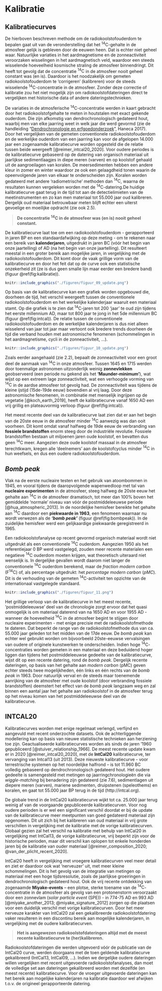 # Kalibratie {#kalibratie}

## Kalibratiecurves

De hierboven beschreven methode om de radiokoolstofouderdom te bepalen gaat uit van de veronderstelling dat het $\mathrm{^{14}C}$-gehalte in de atmosfeer gelijk is gebleven door de eeuwen heen. Dat is echter niet geheel waar. Natuurlijke variaties in het aardmagnetisme en de zonneactiviteit veroorzaken wisselingen in het aardmagnetisch veld, waardoor een steeds wisselende hoeveelheid kosmische straling de atmosfeer binnendringt. Dit heeft tot gevolg dat de concentratie $\mathrm{^{14}C}$ in de atmosfeer nooit geheel constant was (en is). Daardoor is het noodzakelijk om gemeten radiokoolstofouderdom te ‘corrigeren’ (kalibreren) voor de steeds wisselende $\mathrm{^{14}C}$-concentratie in de atmosfeer. Zonder deze correctie of kalibratie zou het niet mogelijk zijn om radiokoolstofdateringen direct te vergelijken met historische data of andere dateringstechnieken.

De variaties in de atmosferische $\mathrm{^{14}C}$-concentratie werden in kaart gebracht door het radiokoolstofgehalte te meten in houtstalen met exact gekende ouderdom. Die zijn afkomstig van dendrochronologisch gedateerd hout, waarbij men van elke jaarring weet in welk jaar die werd gevormd (zie de handleiding "[Dendrochronologie en erfgoedonderzoek](https://hanecakr.github.io/handleidingDendro/)", Haneca 2017). Door het vergelijken van de gemeten conventionele radiokoolstofouderdom en de werkelijke ouderdom van een jaarring kan voor de afgelopen 14.000 jaar een zogenaamde kalibratiecurve worden opgesteld die de relatie tussen beide weergeeft [@reimer_intcal20_2020]. Voor oudere periodes is de kalibratiecurve gebaseerd op de datering van organisch materiaal uit jaarlijkse sedimentlaagjes in diepe meren (varven) en op koolstof gehaald uit de aangroeilagen van koralen. De meersedimenten hebben een andere kleur in zomer en winter waardoor ze ook een gelaagdheid tonen waarin de opeenvolgende jaren van elkaar te onderscheiden zijn. Koralen worden gedateerd met andere 'radiometrische' methoden dan $\mathrm{^{14}C}$, waarna de resultaten kunnen vergeleken worden met de $\mathrm{^{14}C}$-datering.De huidige kalibratiecurve gaat terug in de tijd tot aan de detectielimieten van de meetinstrumenten en zo kan men materiaal tot 55.000 jaar oud kalibreren. Dergelijk oud materiaal betrouwbaar meten blijft echter een uiterst gevoelige en moeilijke opdracht (zie ook 2.5).

>
>**De concentratie $\mathrm{^{14}C}$ in de atmosfeer was (en is) nooit geheel constant.**
>

De kalibratiecurve laat toe om een radiokoolstofouderdom - gerapporteerd in jaren BP en een standaardafwijking op deze meting - om te rekenen naar een bereik van **kalenderjaren**, uitgedrukt in jaren BC (vóór het begin van onze jaartelling) of AD (na het begin van onze jaartelling). Dit resulteert meestal in een groter bereik aan mogelijke jaren, in vergelijking met de radiokoolstofouderdom. Dit komt door de vaak grillige vorm van de kalibratiecurve en door het feit dat op de curve ook een statistische onzekerheid zit (ze is dus geen smalle lijn maar eerder een bredere band) (figuur \@ref(fig:kalibratie)).

```r

knitr::include_graphics("./figuren/figuur_09_update.png")

```

Op basis van de kalibratiecurve kan een grafiek worden opgebouwd die, doorheen de tijd, het verschil weergeeft tussen de conventionele radiokoolstofouderdom en het werkelijke kalenderjaar waaruit een materiaal stamt. Op die grafiek is te zien dat $\mathrm{^{14}C}$-jaren tot 200 'jaar' te oud zijn tijdens het eerste millennium AD, maar tot 800 jaar te jong in het 5de millennium BC (figuur \@ref(fig:intcal)). De relatie tussen de conventionele radiokoolstofouderdom en de werkelijke kalenderjaren is dus niet alleen wisselend van jaar tot jaar maar vertoont ook bredere trends doorheen de tijd die verband houden met astronomische fenomenen (schommelingen in het aardmagnetisme, cycli in de zonneactiviteit, …).

```r

knitr::include_graphics("./figuren/figuur_10_update.png")

```

Zoals eerder aangehaald (zie 2.2), bepaalt de zonneactiviteit voor een groot deel de aanmaak van $\mathrm{^{14}C}$ in onze atmosfeer. Tussen 1645 en 1715 werden door toenmalige astronomen uitzonderlijk weinig **zonnevlekken** geobserveerd (een periode nu gekend als het **'Maunder-minimum'**), wat wijst op een extreem lage zonneactiviteit, wat een verhoogde vorming van $\mathrm{ ^{14}C}$ in de aardse atmosfeer tot gevolg had. De zonneactiviteit was tijdens de kleine ijstijd (15de-19de eeuw) bovendien al vrij laag. Door deze astronomische fenomenen, in combinatie met menselijk ingrijpen op de vegetatie [@koch_earth_2019], heeft de kalibratiecurve vanaf 1650 AD een vrij grillig en plateauvormig verloop (figuur \@ref(fig:intcal)). 

Het meest recente deel van de kalibratiecurve laat zien dat er aan het begin van de 20ste eeuw in de atmosfeer minder $\mathrm{^{14}C}$ aanwezig was dan ooit voorheen. Dit komt omdat vanaf halfweg de 19de eeuw de verbranding van **fossiele brandstoffen** enorm steeg door de industriële revolutie. Fossiele brandstoffen bestaan uit miljoenen jaren oude koolstof, en bevatten dus geen $\mathrm{^{14}C}$ meer. Aangezien deze oude koolstof massaal in de atmosfeer terechtkwam, kregen alle 'deelnemers' aan de koolstofcyclus minder $\mathrm{^{14}C}$ in hun weefsels, en dus een oudere radiokoolstofouderdom.


## _Bomb peak_

Vlak na de eerste nucleaire testen en het gebruik van atoombommen in 1945, en vooral tijdens de daaropvolgende wapenwedloop met tal van **nucleaire experimenten** in de atmosfeer, steeg halfweg de 20ste eeuw het gehalte aan $\mathrm{^{14}C}$ in de atmosfeer dramatisch, tot meer dan 100% boven het gemiddelde 'normale' niveau van vóór de postmiddeleeuwse periode [@hua_atmospheric_2013]. In de noordelijke hemisfeer bereikte het gehalte aan $\mathrm{^{14}C}$ daardoor een **piekwaarde in 1963**, een fenomeen waarnaar nu wordt verwezen als de ***'bomb peak'*** (figuur \@ref(fig:bombpeak)). In de zuidelijke hemisfeer werd een gelijkaardige piekwaarde geregistreerd in 1965.

Een radiokoolstofanalyse op recent gevormd organisch materiaal wordt niet uitgedrukt als een conventionele $\mathrm{^{14}C}$ ouderdom. Aangezien 1950 als het referentiejaar 0 BP werd vastgelegd, zouden meer recente materialen een negatieve $\mathrm{^{14}C}$ ouderdom moeten krijgen, wat theoretisch uiteraard niet wenselijk is. In dergelijke gevallen wordt daarom niet langer de conventionele $\mathrm{^{14}C}$ ouderdom berekend, maar de _fraction modern carbon_ ($\mathrm{ F^{14}C}$) of, als percentage uitgedrukt: het _percentage modern carbon_ ($pMC$). Dit is de verhouding van de gemeten $\mathrm{^{14}C}$-activiteit ten opzichte van de internationaal vastgelegde standaard.

```r

knitr::include_graphics("./figuren/figuur_11.png")

```

Het grillige verloop van de kalibratiecurve in het meest recente, 'postmiddeleeuwse' deel van de chronologie zorgt ervoor dat het quasi onmogelijk is om materiaal daterend van na 1650 AD en voor 1955 AD - wanneer de hoeveelheid $\mathrm{^{14}C}$ in de atmosfeer begint te stijgen door nucleaire experimenten - met enige precisie met de radiokoolstofmethode te dateren. Dat beperkt de range van de radiokoolstofmethode dus van ca. 55.000 jaar geleden tot het midden van de 17de eeuw. De _bomb peak_ kan echter wel gebruikt worden om bijvoorbeeld 20ste-eeuwse vervalsingen van oudere of originele kunstwerken te onderscheiden. Indien hoge $\mathrm{^{14}C}$-concentraties worden gemeten in een materiaal en deze beduidend hoger liggen dan tijdens het postmiddeleeuwse gedeelte van de kalibratiecurve, wijst dit op een recente datering, rond de _bomb peak_. Dergelijk recente dateringen, op basis van het gehalte aan _modern carbon_ (pMC) geven echter steeds twee mogelijkheden, één links en één rechts van de _bomb peak_ in 1963. Door natuurlijk verval en de steeds maar toenemende aanrijking van de atmosfeer met oude koolstof (door verbranding fossiele brandstoffen) deemstert het effect van de _bomb peak_ langzaam weg en zal binnen een aantal jaar het gehalte aan radiokoolstof in de atmosfeer terug op het niveau komen van het postmiddeleeuwse deel van de kalibratiecurve. 

## INTCAL20

Kalibratiecurves worden met enige regelmaat verlengd, verfijnd en aangevuld met recent onderzochte datasets. Ook de achterliggende modellering kan op basis van nieuwe statistische technieken aan herziening toe zijn. Geactualiseerde kalibratiecurves worden als sinds de jaren ‘1960 gepubliceerd [@stuiver_relationship_1966]. De meest recente update kwam er in 2020 [@reimer_intcal20_2020], met de **IntCal20** kalibratiecurve, ter vervanging van Intcal13 (uit 2013). Deze nieuwste kalibratiecurve - voor terrestrische systemen op het noordelijke halfrond – is tot 11.960 BC volledig gebaseerd op dendrochronologisch gedateerd hout. Het oudere gedeelte is samengesteld met metingen op jaarringchronologieën die via _wiggle-matching_ bij benadering zijn gedateerd (zie 7.6), sedimentlagen uit diepere meren (varven), mariene sedimenten, druipstenen (speleothems) en koralen, en gaat tot 55.000 jaar BP terug in de tijd (http://intcal.org).

De globale trend in de IntCal20 kalibratiecurve wijkt tot ca. 25.000 jaar terug weinig af van de voorgaande gepubliceerde kalibratiecurven. Voor nog oudere perioden is er wel een significant verschil doordat er bij de update van de kalibratiecurve meer meetpunten van goed gedateerd materiaal zijn opgenomen. Dit uit zich bij het kalibreren van oud materiaal in vrij grote verschillen in vergelijking met de kalibratie met de vorige kalibratiecurven. Globaal gezien zal het verschil na kalibratie met behulp van IntCal20 in vergelijking met IntCal13, de vorige kalibratiecurve, vrij beperkt zijn voor de historische perioden, maar dit verschil kan oplopen tot enkele honderden jaren bij de kalibratie van ouder materiaal [@reimer_composition_2020; @van_der_plicht_recent_2020]. 

IntCal20 heeft in vergelijking met vroegere kalibratiecurven veel meer detail en ziet er daardoor ook wat ‘nerveuzer’ uit, met meer kleine schommelingen. Dit is het gevolg van de integratie van metingen op materiaal met een hoge tijdsresolutie, zoals de jaarlijkse groeiringen in dendrochronologisch gedateerd hout. Ook de vrij recente ontdekking van zogenaamde **Miyake-events** – een plotse, sterke toename van de $\mathrm{^{14}C}$-concentratie in de atmosfeer als gevolg van een protonenstorm veroorzaakt door een zonnevlam (*solar particle event* (SPE)) - in 774-75 AD en 993 AD [@miyake_another_2013; @miyake_signature_2012] zorgen op die plaatsen voor een duidelijk verschil met vorige kalibratiecurven. Door het meer nerveuze karakter van IntCal20 zal een gekalibreerde radiokoolstofdatering vaker resulteren in een discontinu bereik aan mogelijke kalenderjaren, in vergelijking met de oudere kalibratiecurven.

>
>**Het is aangewezen radiokoolstofdateringen altijd met de meest recente kalibratiecurve te (her)kalibreren.**
>

Radiokoolstofdateringen die werden uitgevoerd vóór de publicatie van de IntCal20 curve, werden doorgaans met de toen geldende kalibratiecurve gekalibreerd (IntCal13, IntCal09, …). Indien we dergelijke oudere dateringen willen vergelijken met recent uitgevoerde radiokoolstofanalyses, dan moet de volledige set aan dateringen gekalibreerd worden met dezelfde (en meest recente) kalibratiecurve. Voor de vroeger uitgevoerde dateringen kan het bereik aan mogelijke kalenderjaren na kalibratie daardoor wel afwijken t.o.v. de origineel gerapporteerde datering.

